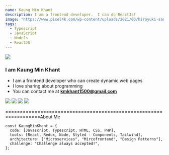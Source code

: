 ```yaml
---
name: Kaung Min Khant
description: I am a frontend developer.  I can do ReactJs!
image: "https://www.pixel4k.com/wp-content/uploads/2021/03/hiroyuki-sanada-as-scorpion-mortal-kombat-4k_1615192289-2048x1152.jpg.webp"
tags:
  - Typescript
  - JavaScript
  - NodeJs
  - ReactJS
---
```


<div className="h-28 w-28 rounded-full overflow-hidden mx-auto">
  <img src="https://www.pixel4k.com/wp-content/uploads/2021/03/hiroyuki-sanada-as-scorpion-mortal-kombat-4k_1615192289-2048x1152.jpg.webp" />
</div>

<h3 className="flex flex-row max-w-[240px] mt-5 mx-auto">
  <span>I am Kaung Min Khant </span>
</h3>

<div className="container max-w-[720px] mx-auto">

- I am a frontend developer who can create dynamic web pages
- I love sharing about programming
- You can contact me at **kmkhant1500@gmail.com**

<div className="flex flex-row gap-2">
  <img
    className="h-5"
    src="https://raw.githubusercontent.com/github/explore/80688e429a7d4ef2fca1e82350fe8e3517d3494d/topics/javascript/javascript.png"
  />
  <img
    className="h-5"
    src="https://raw.githubusercontent.com/github/explore/80688e429a7d4ef2fca1e82350fe8e3517d3494d/topics/typescript/typescript.png"
  />
  <img
    className="h-5"
    src="https://raw.githubusercontent.com/github/explore/80688e429a7d4ef2fca1e82350fe8e3517d3494d/topics/react/react.png"
  />
  <img
    className="h-5"
    src="https://raw.githubusercontent.com/github/explore/80688e429a7d4ef2fca1e82350fe8e3517d3494d/topics/nodejs/nodejs.png"
  />
</div>

<div className="flex flex-row gap-2 my-2 mt-7">

  <span className="text-red-400">==================================================================About Me</span>
</div>

```javascript.
const KaungMinKhant = {
  code: [Javascript, Typescript, HTML, CSS, PHP],
  tools: [React, Redux, Node, Styled - Components, Tailwind],
  architecture: ["Microservices", "Mircofrontend", "Design Patterns"],
  challenge: "Challenge always accepted!",
};
```

</div>
